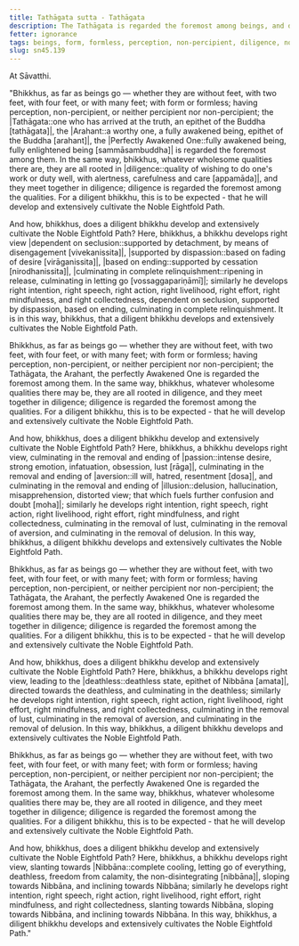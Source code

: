 ```yaml
---
title: Tathāgata sutta - Tathāgata
description: The Tathāgata is regarded the foremost among beings, and diligence is regarded the foremost among qualities.
fetter: ignorance
tags: beings, form, formless, perception, non-percipient, diligence, noble eightfold path, right view, right intention, right speech, right action, right livelihood, right effort, right mindfulness, right collectedness, Nibbāna, deathless, sn, sn45-56, sn45
slug: sn45.139
---
```


At Sāvatthi.

"Bhikkhus, as far as beings go — whether they are without feet, with two feet, with four feet, or with many feet; with form or formless; having perception, non-percipient, or neither percipient nor non-percipient; the |Tathāgata::one who has arrived at the truth, an epithet of the Buddha [tathāgata]|, the |Arahant::a worthy one, a fully awakened being, epithet of the Buddha [arahant]|, the |Perfectly Awakened One::fully awakened being, fully enlightened being [sammāsambuddha]| is regarded the foremost among them. In the same way, bhikkhus, whatever wholesome qualities there are, they are all rooted in |diligence::quality of wishing to do one's work or duty well, with alertness, carefulness and care [appamāda]|, and they meet together in diligence; diligence is regarded the foremost among the qualities. For a diligent bhikkhu, this is to be expected - that he will develop and extensively cultivate the Noble Eightfold Path.

And how, bhikkhus, does a diligent bhikkhu develop and extensively cultivate the Noble Eightfold Path? Here, bhikkhus, a bhikkhu develops right view |dependent on seclusion::supported by detachment, by means of disengagement [vivekanissita]|, |supported by dispassion::based on fading of desire [virāganissita]|, |based on ending::supported by cessation [nirodhanissita]|, |culminating in complete relinquishment::ripening in release, culminating in letting go [vossaggapariṇāmī]|; similarly he develops right intention, right speech, right action, right livelihood, right effort, right mindfulness, and right collectedness, dependent on seclusion, supported by dispassion, based on ending, culminating in complete relinquishment. It is in this way, bhikkhus, that a diligent bhikkhu develops and extensively cultivates the Noble Eightfold Path.

Bhikkhus, as far as beings go — whether they are without feet, with two feet, with four feet, or with many feet; with form or formless; having perception, non-percipient, or neither percipient nor non-percipient; the Tathāgata, the Arahant, the perfectly Awakened One is regarded the foremost among them. In the same way, bhikkhus, whatever wholesome qualities there may be, they are all rooted in diligence, and they meet together in diligence; diligence is regarded the foremost among the qualities. For a diligent bhikkhu, this is to be expected - that he will develop and extensively cultivate the Noble Eightfold Path.

And how, bhikkhus, does a diligent bhikkhu develop and extensively cultivate the Noble Eightfold Path? Here, bhikkhus, a bhikkhu develops right view, culminating in the removal and ending of |passion::intense desire, strong emotion, infatuation, obsession, lust [rāga]|, culminating in the removal and ending of |aversion::ill will, hatred, resentment [dosa]|, and culminating in the removal and ending of |illusion::delusion, hallucination, misapprehension, distorted view; that which fuels further confusion and doubt [moha]|; similarly he develops right intention, right speech, right action, right livelihood, right effort, right mindfulness, and right collectedness, culminating in the removal of lust, culminating in the removal of aversion, and culminating in the removal of delusion. In this way, bhikkhus, a diligent bhikkhu develops and extensively cultivates the Noble Eightfold Path.

Bhikkhus, as far as beings go — whether they are without feet, with two feet, with four feet, or with many feet; with form or formless; having perception, non-percipient, or neither percipient nor non-percipient; the Tathāgata, the Arahant, the perfectly Awakened One is regarded the foremost among them. In the same way, bhikkhus, whatever wholesome qualities there may be, they are all rooted in diligence, and they meet together in diligence; diligence is regarded the foremost among the qualities. For a diligent bhikkhu, this is to be expected - that he will develop and extensively cultivate the Noble Eightfold Path.

And how, bhikkhus, does a diligent bhikkhu develop and extensively cultivate the Noble Eightfold Path? Here, bhikkhus, a bhikkhu develops right view, leading to the |deathless::deathless state, epithet of Nibbāna [amata]|, directed towards the deathless, and culminating in the deathless; similarly he develops right intention, right speech, right action, right livelihood, right effort, right mindfulness, and right collectedness, culminating in the removal of lust, culminating in the removal of aversion, and culminating in the removal of delusion. In this way, bhikkhus, a diligent bhikkhu develops and extensively cultivates the Noble Eightfold Path.

Bhikkhus, as far as beings go — whether they are without feet, with two feet, with four feet, or with many feet; with form or formless; having perception, non-percipient, or neither percipient nor non-percipient; the Tathāgata, the Arahant, the perfectly Awakened One is regarded the foremost among them. In the same way, bhikkhus, whatever wholesome qualities there may be, they are all rooted in diligence, and they meet together in diligence; diligence is regarded the foremost among the qualities. For a diligent bhikkhu, this is to be expected - that he will develop and extensively cultivate the Noble Eightfold Path.

And how, bhikkhus, does a diligent bhikkhu develop and extensively cultivate the Noble Eightfold Path? Here, bhikkhus, a bhikkhu develops right view, slanting towards |Nibbāna::complete cooling, letting go of everything, deathless, freedom from calamity, the non-disintegrating [nibbāna]|, sloping towards Nibbāna, and inclining towards Nibbāna; similarly he develops right intention, right speech, right action, right livelihood, right effort, right mindfulness, and right collectedness, slanting towards Nibbāna, sloping towards Nibbāna, and inclining towards Nibbāna. In this way, bhikkhus, a diligent bhikkhu develops and extensively cultivates the Noble Eightfold Path."